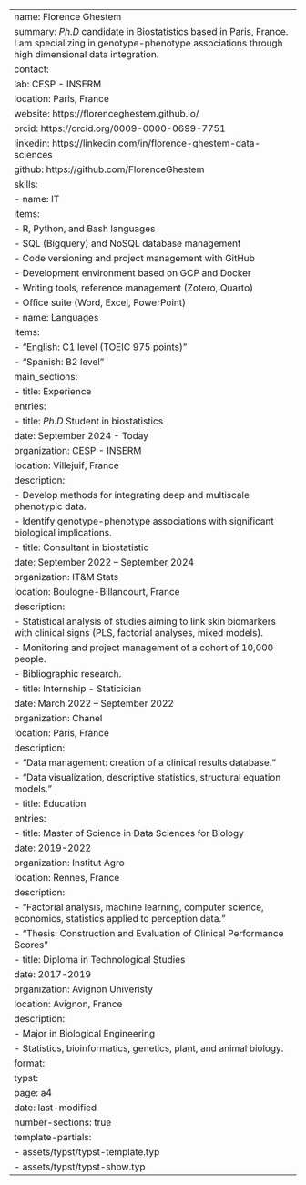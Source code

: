 ---
name: Florence Ghestem
summary: _Ph.D_ candidate in Biostatistics based in Paris, France. I am specializing in genotype-phenotype associations through high dimensional data integration.
contact:
  lab: CESP - INSERM
  location: Paris, France
  website: https://florenceghestem.github.io/
  orcid: https://orcid.org/0009-0000-0699-7751
  linkedin: https://linkedin.com/in/florence-ghestem-data-sciences
  github: https://github.com/FlorenceGhestem
skills:
  - name: IT
    items:
     - R, Python, and Bash languages
     - SQL (Bigquery) and NoSQL database management
     - Code versioning and project management with GitHub
     - Development environment based on GCP and Docker
     - Writing tools, reference management (Zotero, Quarto)
     - Office suite (Word, Excel, PowerPoint)
  - name: Languages
    items:
      - "English: C1 level (TOEIC 975 points)"
      - "Spanish: B2 level"
main_sections:
  - title: Experience
    entries:
      - title: _Ph.D_ Student in biostatistics
        date: September 2024 - Today
        organization: CESP - INSERM
        location: Villejuif, France
        description:
          - Develop methods for integrating deep and multiscale phenotypic data.
          - Identify genotype-phenotype associations with significant biological implications.
      - title: Consultant in biostatistic 
        date: September 2022 – September 2024
        organization: IT&M Stats
        location: Boulogne-Billancourt, France
        description:
          - Statistical analysis of studies aiming to link skin biomarkers with clinical signs (PLS, factorial analyses, mixed models).
          - Monitoring and project management of a cohort of 10,000 people.
          - Bibliographic research.
      - title: Internship - Staticician
        date: March 2022 – September 2022
        organization: Chanel
        location: Paris, France
        description:
          - "Data management: creation of a clinical results database."
          - "Data visualization, descriptive statistics, structural equation models."
  - title: Education
    entries:
      - title: Master of Science in Data Sciences for Biology
        date: 2019-2022
        organization: Institut Agro
        location: Rennes, France
        description: 
          - "Factorial analysis, machine learning, computer science, economics, statistics applied to perception data."
          - "Thesis: Construction and Evaluation of Clinical Performance Scores"
      - title: Diploma in Technological Studies
        date: 2017-2019
        organization: Avignon Univeristy
        location: Avignon, France
        description: 
          - Major in Biological Engineering
          - Statistics, bioinformatics, genetics, plant, and animal biology.
format:
  typst:
    page: a4
    date: last-modified
    number-sections: true
    template-partials:
      - assets/typst/typst-template.typ
      - assets/typst/typst-show.typ
---